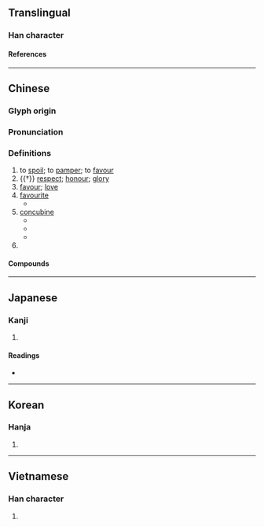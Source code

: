 {{also|宠}}
{{character info/new}}
==Translingual==

===Han character===
{{Han char|rn=40|rad=宀|as=16|sn=19|four=30211|canj=JYBP|ids=⿱宀龍}}

====References====
{{Han ref|kx=0293.070|dkj=07368|dj=0579.270|hdz=20957.190|uh=5BF5}}

----

==Chinese==
{{zh-forms|s=宠}}

===Glyph origin===
{{Han etym}}
{{Han compound|宀|龍|ls=psc|c1=s|c2=p}}

===Pronunciation===
{{zh-pron
|m=chǒng
|c=cung2
|c-t=cuung2
|h=pfs=
|md=tṳ̄ng
|mn=théng/thióng
|mn_note=théng - vernacular; thióng - literary
|mn-t=tong2
|w=2tshon
|mc=y
|oc=y
|cat=v,n,pn
}}

===Definitions===
{{zh-hanzi}}

# to [[spoil]]; to [[pamper]]; to [[favour]]
# {{†}} [[respect]]; [[honour]]; [[glory]]
# [[favour]]; [[love]]
# [[favourite]]
#* {{zh-x|線上 教育，也 曾經 是 新創 公司 的 一時 之 寵。|Online education used to be a '''favourite''' of new companies at one point.|ref='''2016''' October 9, {{lang|zh|賴昭男}}, [http://www.chinatimes.com/newspapers/20161009000303-260209 {{lang|zh|陸新創電商死亡潮？}}]}}
# [[concubine]] {{rfv-sense|lang=zh}}
#* {{zh-x|周 將軍 請坐，聞 你 新 納 一 寵 甚 美，有人 要 暗筭 你，不可 不 防。|Please be seated, General Zhou. I have heard that the '''concubine''' that you have taken recently is quite beautiful and that someone is plotting against you, so you must take preventive measures.|ref='''1743''', {{w2|zh|蔣士銓}} ({{w|Jiang Shiquan}}), {{lang|zh|臨川夢}}, {{lang|zh|雙噬}}}}
#* {{zh-x|拙夫 意欲 納寵，真是 眠思夢想，已 非 一日，惟恐 夫人 見怪，不敢 啟齒。|My husband desires to take a '''concubine''', which has really bothered me in my thoughts and dreams for more than a day, but for fear that my lady would take offence, I did not dare open my mouth about this.|ref='''1827''', {{w2|zh|李汝珍}} ({{w|Li Ruzhen}}), {{w2|zh|鏡花緣}} (''Flowers in the Mirror''), [[s:zh:鏡花緣/第050回|chapter 50]]}}
#* {{zh-x|但 此時 他 新 納 的 愛寵 老九 也 就 替 他 揮霍 得{de} 可觀。||ref='''1933''', {{w2|zh|茅盾}} ({{w|Mao Dun}}), {{w2|zh|子夜 (小說)|子夜}} (''Midnight'')}}
# {{surname|lang=zh}}

====Compounds====
{{zh-der|假寵|光寵|內寵|受寵|受寵若驚|向寵|失寵|嬌寵|寵任|寵信|寵光|寵兒|寵利|寵召|寵命|寵妾|寵姬|寵嬖|寵幸|寵愛|寵物|寵異|寵祿|寵秩|寵綏|寵貴|寵貺|寵辱不驚|寵辱無驚|寵辱若驚|寵遇|寵錫|專寵|席寵|得寵|怙寵|恃寵而驕|恩寵|愛寵|懷寵尸位|承寵|持祿固寵|新寵|斷袖之寵|榮寵|權寵|殊寵|爭寵|矜功恃寵|矜寵|竊幸乘寵|納寵|繫臂之寵|蒙主寵召|蔽賢寵頑|被寵若驚|要寵召禍|譁世取寵|譁眾取寵|貪冒榮寵|貪榮冒寵|貫魚承寵|貴寵|驕寵}}

----

==Japanese==

===Kanji===
{{ja-kanji|grade=|rs=宀16}}

# {{defn|lang=ja|sort=宀16}}

====Readings====
* {{ja-readings|goon=[[ちゅう]] (chū)|kanon=[[ちょう]] (chō)|kun=[[めぐみ]] (megumi), [[めぐむ]] (megumu)}}

----

==Korean==

===Hanja===
{{ko-hanja|hangeul=[[총]], [[룡]]|rv=chong, ryong|mr=ch'ong, ryong|y=chong, lyong}}

# {{defn|lang=ko|sort=宀16}}

----

==Vietnamese==

===Han character===
{{vi-hantu|[[sủng]], [[sũng]], [[sổng]]|rs=宀16}}

# {{defn|lang=vi|sort=宀16}}